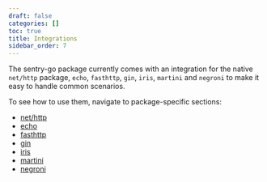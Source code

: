 ```yaml
---
draft: false
categories: []
toc: true
title: Integrations
sidebar_order: 7
---
```


The sentry-go package currently comes with an integration for the native `net/http` package, `echo`, `fasthttp`, `gin`, `iris`, `martini` and `negroni` to make it easy to handle common scenarios.

To see how to use them, navigate to package-specific sections:

- [net/http](/platforms/go/http/)
- [echo](/platforms/go/echo/)
- [fasthttp](/platforms/go/fasthttp/)
- [gin](/platforms/go/gin/)
- [iris](/platforms/go/iris/)
- [martini](/platforms/go/martini/)
- [negroni](/platforms/go/negroni/)
